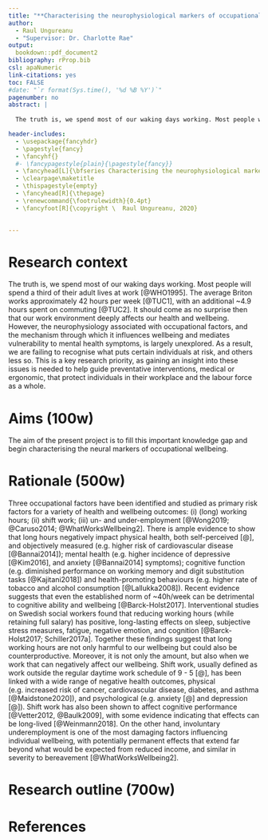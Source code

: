 ```yaml
---
title: "**Characterising the neurophysiological markers of occupational wellbeing**"
author: 
  - Raul Ungureanu
  - "Supervisor: Dr. Charlotte Rae"
output: 
  bookdown::pdf_document2
bibliography: rProp.bib
csl: apaNumeric
link-citations: yes
toc: FALSE
#date: "`r format(Sys.time(), '%d %B %Y')`"
pagenumber: no
abstract: |
  
  The truth is, we spend most of our waking days working. Most people will spend a third of their adult lives at work [@WHO1995]. The average Briton works approximately 42 hours per week [@TUC1], with an additional ~4.9 hours spent on commuting [@TUC2]. It should come as no surprise then that our work environment deeply affects our health and wellbeing. However, the neurophysiology associated with occupational factors, and the mechanism through which it influences wellbeing and mediates vulnerability to mental health symptoms, is largely unexplored. As a result, we are failing to recognise what puts certain individuals at risk, and others less so. This is a key research priority, as gaining an insight into these issues is needed to help guide preventative interventions, medical or ergonomic, that protect individuals in their workplace and the labour force as a whole. 

header-includes:
  - \usepackage{fancyhdr}
  - \pagestyle{fancy}
  - \fancyhf{}
  #- \fancypagestyle{plain}{\pagestyle{fancy}}
  - \fancyhead[L]{\bfseries Characterising the neurophysiological markers of occupational wellbeing | PhD Proposal}
  - \clearpage\maketitle
  - \thispagestyle{empty}
  - \fancyhead[R]{\thepage}
  - \renewcommand{\footrulewidth}{0.4pt}
  - \fancyfoot[R]{\copyright \  Raul Ungureanu, 2020} 

  
---
```


\newpage

# Research context

The truth is, we spend most of our waking days working. Most people will spend a third of their adult lives at work [@WHO1995]. The average Briton works approximately 42 hours per week [@TUC1], with an additional ~4.9 hours spent on commuting [@TUC2]. It should come as no surprise then that our work environment deeply affects our health and wellbeing. However, the neurophysiology associated with occupational factors, and the mechanism through which it influences wellbeing and mediates vulnerability to mental health symptoms, is largely unexplored. As a result, we are failing to recognise what puts certain individuals at risk, and others less so. This is a key research priority, as gaining an insight into these issues is needed to help guide preventative interventions, medical or ergonomic, that protect individuals in their workplace and the labour force as a whole. 

# Aims (100w)

The aim of the present project is to fill this important knowledge gap and begin characterising the neural markers of occupational wellbeing.

# Rationale (500w)

Three occupational factors have been identified and studied as primary risk factors for a variety of health and wellbeing outcomes: (i) (long) working hours; (ii) shift work; (iii) un- and under-employment [@Wong2019; @Caruso2014; @WhatWorksWellbeing2]. There is ample evidence to show that long hours negatively impact physical health, both self-perceived [@], and objectively measured (e.g. higher risk of cardiovascular disease [@Bannai2014]); mental health (e.g. higher incidence of depressive [@Kim2016], and anxiety [@Bannai2014] symptoms); cognitive function (e.g. diminished performance on working memory and digit substitution tasks [@Kajitani2018]) and health-promoting behaviours (e.g. higher rate of tobacco and alcohol consumption [@Lallukka2008]). Recent evidence suggests that even the established norm of ~40h/week can be detrimental to cognitive ability and wellbeing [@Barck-Holst2017]. Interventional studies on Swedish social workers found that reducing working hours (while retaining full salary) has positive, long-lasting effects on sleep, subjective stress measures, fatigue, negative emotion, and cognition [@Barck-Holst2017; Schiller2017a]. Together these findings suggest that long working hours are not only harmful to our wellbeing but could also be counterproductive. Moreover, it is not only the amount, but also when we work that can negatively affect our wellbeing. Shift work, usually defined as work outside the regular daytime work schedule of 9 - 5 [@], has been linked with a wide range of negative health outcomes, physical (e.g. increased risk of cancer, cardiovascular disease, diabetes, and asthma [@Maidstone2020]), and psychological (e.g. anxiety [@] and depression [@]). Shift work has also been shown to affect cognitive performance [@Vetter2012, @Baulk2009], with some evidence indicating that effects can be long-lived [@Weinmann2018]. On the other hand, involuntary underemployment is one of the most damaging factors influencing individual wellbeing, with potentially permanent effects that extend far beyond what would be expected from reduced income, and similar in severity to bereavement [@WhatWorksWellbeing2].

# Research outline (700w)


\newpage

# References

